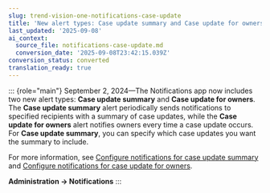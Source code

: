 ```yaml
---
slug: trend-vision-one-notifications-case-update
title: 'New alert types: Case update summary and Case update for owners'
last_updated: '2025-09-08'
ai_context:
  source_file: notifications-case-update.md
  conversion_date: '2025-09-08T23:42:15.039Z'
conversion_status: converted
translation_ready: true
---
```


::: {role="main"}
September 2, 2024—The Notifications app now includes two new alert types: **Case update summary** and **Case update for owners**. The **Case update summary** alert periodically sends notifications to specified recipients with a summary of case updates, while the **Case update for owners** alert notifies owners every time a case update occurs. For **Case update summary**, you can specify which case updates you want the summary to include.

For more information, see [Configure notifications for case update summary](notification-case-update-summary.mdx) and [Configure notifications for case update for owners](notifications-case-update-for-owner.mdx).

**Administration → Notifications**
:::
